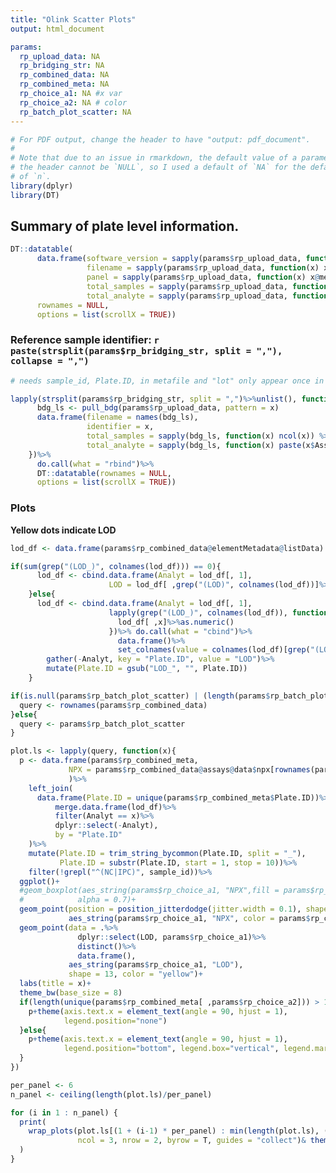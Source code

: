 ```yaml
---
title: "Olink Scatter Plots"
output: html_document

params:
  rp_upload_data: NA
  rp_bridging_str: NA
  rp_combined_data: NA
  rp_combined_meta: NA
  rp_choice_a1: NA #x var
  rp_choice_a2: NA # color 
  rp_batch_plot_scatter: NA
---
```


```r
# For PDF output, change the header to have "output: pdf_document".
#
# Note that due to an issue in rmarkdown, the default value of a parameter in
# the header cannot be `NULL`, so I used a default of `NA` for the default value
# of `n`.
library(dplyr)
library(DT)
```


## Summary of plate level information.


```r
DT::datatable(
      data.frame(software_version = sapply(params$rp_upload_data, function(x) x@metadata$software_version) %>% unlist(),
                 filename = sapply(params$rp_upload_data, function(x) x$file_name[1]) %>% unlist(),
                 panel = sapply(params$rp_upload_data, function(x) x@metadata$panel)%>% unlist(),
                 total_samples = sapply(params$rp_upload_data, function(x) ncol(x)) %>% unlist(),
                 total_analyte = sapply(params$rp_upload_data, function(x) nrow(x)) %>% unlist()),
      rownames = NULL,
      options = list(scrollX = TRUE))
```
 
### Reference sample identifier: `r paste(strsplit(params$rp_bridging_str, split = ","), collapse = ",")`

```r
# needs sample_id, Plate.ID, in metafile and "lot" only appear once in column names

lapply(strsplit(params$rp_bridging_str, split = ",")%>%unlist(), function(x){
      bdg_ls <- pull_bdg(params$rp_upload_data, pattern = x)
      data.frame(filename = names(bdg_ls),
                 identifier = x,
                 total_samples = sapply(bdg_ls, function(x) ncol(x)) %>% unlist(),
                 total_analyte = sapply(bdg_ls, function(x) paste(x$Assay, collapse = ",")) %>% unlist())
    })%>%
      do.call(what = "rbind")%>%
      DT::datatable(rownames = NULL,
      options = list(scrollX = TRUE))

```

### Plots

**Yellow dots indicate LOD**    


```r
lod_df <- data.frame(params$rp_combined_data@elementMetadata@listData)

if(sum(grep("(LOD_)", colnames(lod_df))) == 0){
      lod_df <- cbind.data.frame(Analyt = lod_df[, 1],
                      LOD = lod_df[ ,grep("(LOD)", colnames(lod_df))]%>%as.numeric())
    }else{
      lod_df <- cbind.data.frame(Analyt = lod_df[, 1], 
                      lapply(grep("(LOD_)", colnames(lod_df)), function(x){
                        lod_df[ ,x]%>%as.numeric()
                      })%>% do.call(what = "cbind")%>%
                        data.frame()%>%
                        set_colnames(value = colnames(lod_df)[grep("(LOD_)", colnames(lod_df))]))%>%
        gather(-Analyt, key = "Plate.ID", value = "LOD")%>%
        mutate(Plate.ID = gsub("LOD_", "", Plate.ID))
    }

if(is.null(params$rp_batch_plot_scatter) | (length(params$rp_batch_plot_scatter) == 0)){
  query <- rownames(params$rp_combined_data)
}else{
  query <- params$rp_batch_plot_scatter
}

plot.ls <- lapply(query, function(x){
  p <- data.frame(params$rp_combined_meta,
             NPX = params$rp_combined_data@assays@data$npx[rownames(params$rp_combined_data) == x , ]
             )%>%
    left_join(
      data.frame(Plate.ID = unique(params$rp_combined_meta$Plate.ID))%>%
          merge.data.frame(lod_df)%>%
          filter(Analyt == x)%>%
          dplyr::select(-Analyt),
          by = "Plate.ID"
    )%>%
    mutate(Plate.ID = trim_string_bycommon(Plate.ID, split = "_"),
           Plate.ID = substr(Plate.ID, start = 1, stop = 10))%>%
    filter(!grepl("^(NC|IPC)", sample_id))%>%
  ggplot()+
  #geom_boxplot(aes_string(params$rp_choice_a1, "NPX",fill = params$rp_choice_a2), 
  #            alpha = 0.7)+
  geom_point(position = position_jitterdodge(jitter.width = 0.1), shape = 21, 
             aes_string(params$rp_choice_a1, "NPX", color = params$rp_choice_a2))+
  geom_point(data = .%>%
               dplyr::select(LOD, params$rp_choice_a1)%>%
               distinct()%>%
               data.frame(),
             aes_string(params$rp_choice_a1, "LOD"), 
             shape = 13, color = "yellow")+
  labs(title = x)+
  theme_bw(base_size = 8)
  if(length(unique(params$rp_combined_meta[ ,params$rp_choice_a2])) > 15){
    p+theme(axis.text.x = element_text(angle = 90, hjust = 1),
            legend.position="none")
  }else{
    p+theme(axis.text.x = element_text(angle = 90, hjust = 1),
            legend.position="bottom", legend.box="vertical", legend.margin=margin())
  }
})

per_panel <- 6
n_panel <- ceiling(length(plot.ls)/per_panel)

for (i in 1 : n_panel) {
  print(
    wrap_plots(plot.ls[(1 + (i-1) * per_panel) : min(length(plot.ls), (per_panel + (i-1) * per_panel))],
               ncol = 3, nrow = 2, byrow = T, guides = "collect")& theme(legend.position = 'bottom')
  )
}
```

